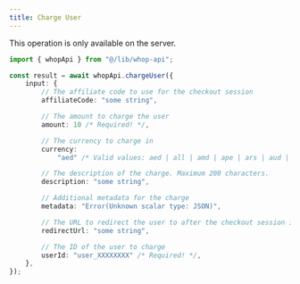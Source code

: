 ```yaml
---
title: Charge User
---
```

<Note>This operation is only available on the server.</Note>
```typescript
import { whopApi } from "@/lib/whop-api";

const result = await whopApi.chargeUser({
	input: {
		// The affiliate code to use for the checkout session
		affiliateCode: "some string",

		// The amount to charge the user
		amount: 10 /* Required! */,

		// The currency to charge in
		currency:
			"aed" /* Valid values: aed | all | amd | ape | ars | aud | bam | bgn | bhd | bob | brl | bsd | cad | chf | clp | cop | crc | czk | dkk | dop | dzd | egp | etb | eth | eur | gbp | ghs | gmd | gtq | gyd | hkd | huf | idr | ils | inr | jmd | jod | jpy | kes | khr | krw | kwd | lkr | mad | mdl | mga | mkd | mnt | mop | mur | mxn | myr | nad | ngn | nok | nzd | omr | pen | php | pkr | pln | pyg | qar | ron | rsd | rub | rwf | sar | sek | sgd | thb | tnd | try | ttd | twd | tzs | usd | uyu | uzs | vnd | xcd | xof | zar */ /* Required! */,

		// The description of the charge. Maximum 200 characters.
		description: "some string",

		// Additional metadata for the charge
		metadata: "Error(Unknown scalar type: JSON)",

		// The URL to redirect the user to after the checkout session is created
		redirectUrl: "some string",

		// The ID of the user to charge
		userId: "user_XXXXXXXX" /* Required! */,
	},
});

```
